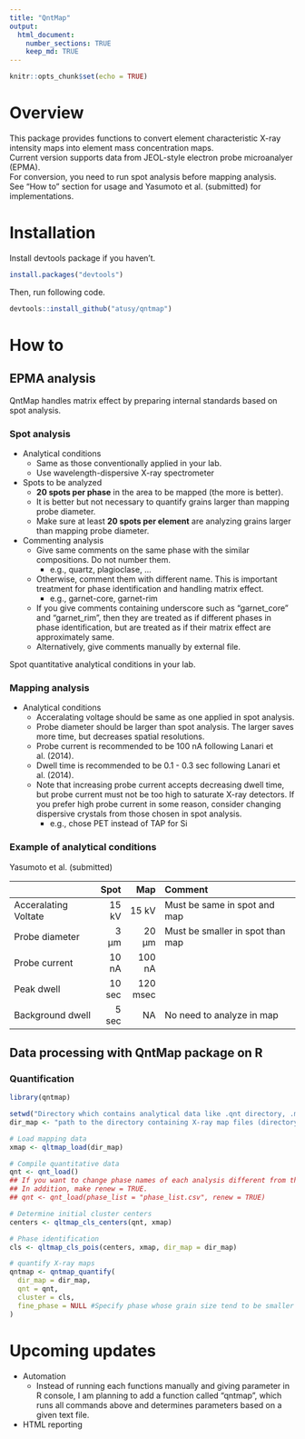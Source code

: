 ```yaml
---
title: "QntMap"
output: 
  html_document: 
    number_sections: TRUE
    keep_md: TRUE
---
```


```r
knitr::opts_chunk$set(echo = TRUE)
```

# Overview

This package provides functions to convert element characteristic X-ray intensity maps into element mass concentration maps.  
Current version supports data from JEOL-style electron probe microanalyer (EPMA).  
For conversion, you need to run spot analysis before mapping analysis.  
See "How to" section for usage and Yasumoto et al. (submitted) for implementations.

# Installation

Install devtools package if you haven't.

```r
install.packages("devtools")
```

Then, run following code.

```r
devtools::install_github("atusy/qntmap")
```

# How to

## EPMA analysis

QntMap handles matrix effect by preparing internal standards based on spot analysis.


### Spot analysis

- Analytical conditions
    - Same as those conventionally applied in your lab.
    - Use wavelength-dispersive X-ray spectrometer
- Spots to be analyzed
    - **20 spots per phase** in the area to be mapped (the more is better).
    - It is better but not necessary to quantify grains larger than mapping probe diameter.
    - Make sure at least **20 spots per element** are analyzing grains larger than mapping probe diameter.
- Commenting analysis
    - Give same comments on the same phase with the similar compositions. Do not number them.
      - e.g., quartz, plagioclase, ...
    - Otherwise, comment them with different name. This is important treatment for phase identification and handling matrix effect.
      - e.g., garnet-core, garnet-rim
    - If you give comments containing underscore such as "garnet_core" and "garnet_rim", then they are treated as if different phases in phase identification, but are treated as if their matrix effect are approximately same. 
    - Alternatively, give comments manually by external file.
    
Spot quantitative analytical conditions in your lab.

### Mapping analysis

- Analytical conditions
    - Acceralating voltage should be same as one applied in spot analysis.
    - Probe diameter should be larger than spot analysis. The larger saves more time, but decreases spatial resolutions.
    - Probe current is recommended to be 100 nA following Lanari et al. (2014).
    - Dwell time is recommended to be 0.1 - 0.3 sec following Lanari et al. (2014).
    - Note that increasing probe current accepts decreasing dwell time, but probe current must not be too high to saturate X-ray detectors. If you prefer high probe current in some reason, consider changing dispersive crystals from those chosen in spot analysis.
        - e.g., chose PET instead of TAP for Si


### Example of analytical conditions

Yasumoto et al. (submitted)

|                     | Spot  | Map     | Comment                         |
|:--------------------|------:|--------:|:--------------------------------|
|Acceralating Voltate | 15 kV | 15 kV   | Must be same in spot and map    |
|Probe diameter       | 3 μm  | 20 μm   | Must be smaller in spot than map|
|Probe current        | 10 nA | 100 nA  |                                 |
|Peak dwell           | 10 sec| 120 msec|                                 |
|Background dwell     |  5 sec| NA      | No need to analyze in map       |


## Data processing with QntMap package on R

### Quantification

```r

library(qntmap)

setwd("Directory which contains analytical data like .qnt directory, .map directory, and so on")
dir_map <- "path to the directory containing X-ray map files (directory containing 1_map.txt, 2_map.txt, and so on)"

# Load mapping data
xmap <- qltmap_load(dir_map)

# Compile quantitative data
qnt <- qnt_load()
## If you want to change phase names of each analysis different from those determined preliminary given during EPMA analysis, prepare csv file that indicates phase name, and input its path to phase_list parameter.
## In addition, make renew = TRUE.
## qnt <- qnt_load(phase_list = "phase_list.csv", renew = TRUE)

# Determine initial cluster centers
centers <- qltmap_cls_centers(qnt, xmap)

# Phase identification
cls <- qltmap_cls_pois(centers, xmap, dir_map = dir_map)

# quantify X-ray maps
qntmap <- qntmap_quantify(
  dir_map = dir_map,
  qnt = qnt,
  cluster = cls,
  fine_phase = NULL #Specify phase whose grain size tend to be smaller than mapping probe diameter.
)

```

# Upcoming updates

- Automation
    - Instead of running each functions manually and giving parameter in R console, 
      I am planning to add a function called "qntmap", 
      which runs all commands above and determines parameters based on a given text file.
- HTML reporting


